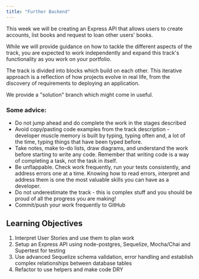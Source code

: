 ```yaml
---
title: "Further Backend"
---
```


This week we will be creating an Express API that allows users to create accounts, list books and request to loan other users' books.

While we will provide guidance on how to tackle the different aspects of the track, you are expected to work independently and expand this track's functionality as you work on your portfolio.

The track is divided into blocks which build on each other. This iterative approach is a reflection of how projects evolve in real life, from the discovery of requirements to deploying an application.

We provide a "solution" branch which might come in useful.

### Some advice:

- Do not jump ahead and do complete the work in the stages described
- Avoid copy/pasting code examples from the track description - developer muscle memory is built by typing, typing often and, a lot of the time, typing things that have been typed before.
- Take notes, make to-do lists, draw diagrams, and understand the work before starting to write any code. Remember that writing code is a way of completing a task, not the task in itself.
- Be unflappable. Check work frequently, run your tests consistently, and address errors one at a time. Knowing how to read errors, interpret and address them is one the most valuable skills you can have as a developer.
- Do not underestimate the track - this is complex stuff and you should be proud of all the progress you are making!
- Commit/push your work frequently to GitHub

## Learning Objectives

1. Interpret User Stories and use them to plan work
2. Setup an Express API using node-postgres, Sequelize, Mocha/Chai and Supertest for testing
3. Use advanced Sequelize schema validation, error handling and establish complex relationships between database tables
4. Refactor to use helpers and make code DRY